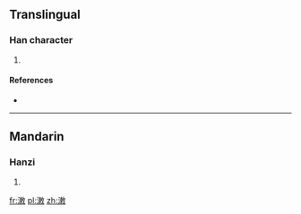 ==Translingual==

===Han character===
{{Han char|rn=85|rad=水|as=11|sn=14|four=|canj=EDLK}}

# {{defn|Han|sort=水11}}

====References====
* {{Han ref|kx=0648.281|dkj=18172|hdz=31719.020|uh=6F44|ud=28484}}

----

==Mandarin==

===Hanzi===
{{cmn-hanzi|pin=[[shù]] ([[shu4]])|wg=shu<sup>4</sup>}}

# {{defn|lang=cmn|sort=水11}}

[[fr:潄]]
[[pl:潄]]
[[zh:潄]]